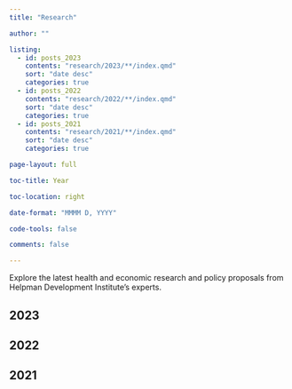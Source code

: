 ```yaml
---
title: "Research"

author: ""

listing:
  - id: posts_2023
    contents: "research/2023/**/index.qmd"
    sort: "date desc"
    categories: true
  - id: posts_2022
    contents: "research/2022/**/index.qmd"
    sort: "date desc"
    categories: true
  - id: posts_2021
    contents: "research/2021/**/index.qmd"
    sort: "date desc"
    categories: true

page-layout: full

toc-title: Year

toc-location: right

date-format: "MMMM D, YYYY"

code-tools: false

comments: false

---
```


Explore the latest health and economic research and policy proposals from Helpman Development Institute's experts.

## 2023

::: {#posts_2023}
:::

## 2022

::: {#posts_2022}
:::

## 2021

::: {#posts_2021}
:::
